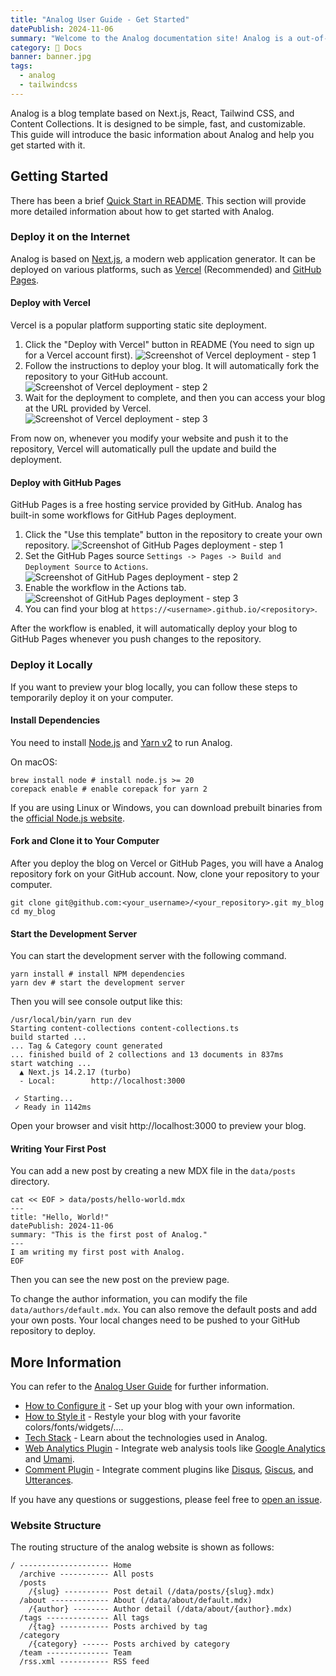 ```yaml
---
title: "Analog User Guide - Get Started"
datePublish: 2024-11-06
summary: "Welcome to the Analog documentation site! Analog is a out-of-the-box feature-rich blog template. This guide will help you get started with Analog."
category: 🌈 Docs
banner: banner.jpg
tags:
  - analog
  - tailwindcss
---
```


Analog is a blog template based on Next.js, React, Tailwind CSS, and Content Collections. It is designed to be simple, fast, and customizable.
This guide will introduce the basic information about Analog and help you get started with it.

## Getting Started

There has been a brief [Quick Start in README](https://github.com/zhutmost/analog-blog-starter).
This section will provide more detailed information about how to get started with Analog.

### Deploy it on the Internet

Analog is based on [Next.js](https://nextjs.org/docs), a modern web application generator.
It can be deployed on various platforms, such as [Vercel](https://vercel.com/docs) (Recommended) and [GitHub Pages](https://docs.github.com/en/pages).

#### Deploy with Vercel

Vercel is a popular platform supporting static site deployment.

1. Click the "Deploy with Vercel" button in README (You need to sign up for a Vercel account first).
  ![Screenshot of Vercel deployment - step 1](vercel-button.png "Click the Vercel button on README")
2. Follow the instructions to deploy your blog. It will automatically fork the repository to your GitHub account.
  ![Screenshot of Vercel deployment - step 2](vercel-setup.png "Create a Vercel project")
3. Wait for the deployment to complete, and then you can access your blog at the URL provided by Vercel.
  ![Screenshot of Vercel deployment - step 3](vercel-deployed.png "Access your blog from Vercel dashboard")

From now on, whenever you modify your website and push it to the repository, Vercel will automatically pull the update and build the deployment.

#### Deploy with GitHub Pages

GitHub Pages is a free hosting service provided by GitHub. Analog has built-in some workflows for GitHub Pages deployment.

1. Click the "Use this template" button in the repository to create your own repository.
  ![Screenshot of GitHub Pages deployment - step 1](github-pages-template.png "Click \"Use this template\" on GitHub")
2. Set the GitHub Pages source `Settings -> Pages -> Build and Deployment Source` to `Actions`.
  ![Screenshot of GitHub Pages deployment - step 2](github-pages-source.png "Set up GitHub Pages source")
3. Enable the workflow in the Actions tab.
  ![Screenshot of GitHub Pages deployment - step 3](github-pages-actions.png "Enable the workflow in Actions")
4. You can find your blog at `https://<username>.github.io/<repository>`.

After the workflow is enabled, it will automatically deploy your blog to GitHub Pages whenever you push changes to the repository.

### Deploy it Locally

If you want to preview your blog locally, you can follow these steps to temporarily deploy it on your computer.

#### Install Dependencies

You need to install [Node.js](https://nodejs.org/en) and [Yarn v2](https://yarnpkg.com/getting-started) to run Analog.

On macOS:

```shell
brew install node # install node.js >= 20
corepack enable # enable corepack for yarn 2
```

If you are using Linux or Windows, you can download prebuilt binaries from the [official Node.js website](https://nodejs.org/en/download/prebuilt-binaries).

#### Fork and Clone it to Your Computer

After you deploy the blog on Vercel or GitHub Pages, you will have a Analog repository fork on your GitHub account.
Now, clone your repository to your computer.

```shell
git clone git@github.com:<your_username>/<your_repository>.git my_blog
cd my_blog
```

#### Start the Development Server

You can start the development server with the following command.

```shell
yarn install # install NPM dependencies
yarn dev # start the development server
```

Then you will see console output like this:

```
/usr/local/bin/yarn run dev
Starting content-collections content-collections.ts
build started ...
... Tag & Category count generated
... finished build of 2 collections and 13 documents in 837ms
start watching ...
  ▲ Next.js 14.2.17 (turbo)
  - Local:        http://localhost:3000

 ✓ Starting...
 ✓ Ready in 1142ms
```

Open your browser and visit http://localhost:3000 to preview your blog.

#### Writing Your First Post

You can add a new post by creating a new MDX file in the `data/posts` directory.

```shell
cat << EOF > data/posts/hello-world.mdx
---
title: "Hello, World!"
datePublish: 2024-11-06
summary: "This is the first post of Analog."
---
I am writing my first post with Analog.
EOF
```

Then you can see the new post on the preview page.

To change the author information, you can modify the file `data/authors/default.mdx`. You can also remove the default posts and add your own posts.
Your local changes need to be pushed to your GitHub repository to deploy.

## More Information

You can refer to the [Analog User Guide](/category/docs) for further information.

- [How to Configure it](/post/doc/configuration) - Set up your blog with your own information.
- [How to Style it](/post/doc/style-customize) - Restyle your blog with your favorite colors/fonts/widgets/....
- [Tech Stack](/post/doc/tech-stack) - Learn about the technologies used in Analog.
- [Web Analytics Plugin](/post/doc/analytics) - Integrate web analysis tools like [Google Analytics](https://developers.google.com/analytics) and [Umami](https://umami.is/).
- [Comment Plugin](/post/doc/comment) - Integrate comment plugins like [Disqus](https://disqus.com), [Giscus](https://giscus.app), and [Utterances](https://utteranc.es).

If you have any questions or suggestions, please feel free to [open an issue](https://github.com/zhutmost/analog-blog-starter).

### Website Structure

The routing structure of the analog website is shown as follows:

```plaintext
/ -------------------- Home
  /archive ----------- All posts
  /posts
    /{slug} ---------- Post detail (/data/posts/{slug}.mdx)
  /about ------------- About (/data/about/default.mdx)
    /{author} -------- Author detail (/data/about/{author}.mdx)
  /tags -------------- All tags
    /{tag} ----------- Posts archived by tag
  /category
    /{category} ------ Posts archived by category
  /team -------------- Team
  /rss.xml ----------- RSS feed
```
